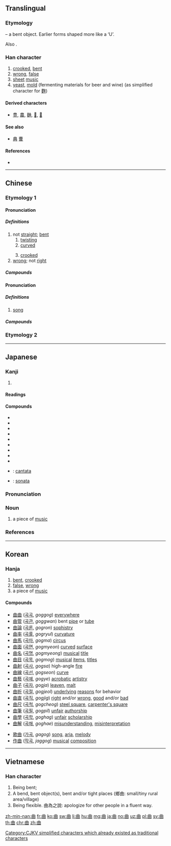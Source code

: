 {{also|麹|麯|典}}
==Translingual==
{{stroke order}}

===Etymology===
{{Han etyl}}
{{liushu|i}} – a bent object. Earlier forms shaped more like a ‘U’.

Also {{Han simp|麴}}.

===Han character===
{{Han char|rn=73|rad=曰|as=02|sn=6|four=55600|canj=TW,TBC,XTW}}

# [[crook]]ed, [[bent]]
# [[wrong]], [[false]]
# [[sheet]] [[music]]
# [[yeast]], [[mold]] (fermenting materials for beer and wine) (as simplified character for [[麴]])

====Derived characters====
* [[豊]], [[農]], [[麯]], [[𨀪]], [[𨀲]]

====See also====
* [[典]] [[曹]] <!-- Unrelated, but current form similar -->

====References====
* {{Han ref|kx=0502.020|dkj=14280|dj=0873.040|hdz=21484.020|uh=66F2|ud=26354|bh=A6B1|bd=42673}}

----

==Chinese==
{{zh-forms}}

===Etymology 1===

====Pronunciation====
{{zh-pron
|m=qū
|c=kuk1
|h=pfs=khiuk
|mn=khiok/khiau
|mn_note=khiok - literary; khiau - vernacular
|mc=y
|oc=y
|ma=
|cat=a
}}

=====Definitions=====
{{zh-hanzi}}

# not [[straight]]; [[bent]]
## [[twisting]]
## [[curved]]
##: {{zh-usex|曲線|curve}}
## [[crooked]]
# [[wrong]]; not [[right]]

=====Compounds=====
{{der3|title=Compounds
|{{zh-l|曲筆}}
|{{zh-l|曲別針}}
|{{zh-l|曲尺}}
|{{zh-l|曲棍球}}
|{{zh-l|曲解}}
|{{zh-l|曲盡其妙}}
|{{zh-l|曲徑}}
|{{zh-l|曲裡拐彎}}, {{zh-l|曲裡拐彎兒}}
|{{zh-l|曲面}}
|{{zh-l|曲曲彎彎}}
|{{zh-l|曲射炮}}
|{{zh-l|曲水流觴}}
|{{zh-l|曲線}}
|{{zh-l|曲意逢迎}}
|{{zh-l|曲折}}
|{{zh-l|曲直}}
}}

====Pronunciation====
{{zh-pron
|m=qǔ
|c=kuk1
|h=pfs=khiuk
|mn=khek/khiok
|mn_note=khek - vernacular; khiok - literary
|mc=y
|oc=y
|ma=
|cat=n
}}

=====Definitions=====
{{zh-hanzi}}

# [[song]]
#: {{zh-usex|歌曲|song}}
#: {{zh-usex|曲調{diào}|melody}}

=====Compounds=====
{{der3|title=Compounds
|{{zh-l|曲笛}}
|{{zh-l|曲調}}
|{{zh-l|曲高和寡}}
|{{zh-l|曲目}}
|{{zh-l|曲牌}}
|{{zh-l|曲譜}}
|{{zh-l|曲壇}}
|{{zh-l|曲藝}}
|{{zh-l|曲終奏雅}}
|{{zh-l|曲子}}
}}

===Etymology 2===
{{zh-see|麴}}

----

==Japanese==

===Kanji===
{{ja-kanji|grade=3|rs=曰02}}

# {{defn|lang=ja|sort=曰02}}

====Readings====
{{ja-readings|goon=[[こく]] (koku)|kanon=[[きょく]] (kyoku)|kun=[[まがる]] (magaru), [[まげる]] (mageru), [[くま]] (kuma)}}

====Compounds====
{{der-top|Compounds}}
* {{ja-r|曲解|きょっかい}}
* {{ja-r|曲技|きょくぎ}}
* {{ja-r|曲芸|きょくげい}}
* {{ja-r|曲射|きょくしゃ}}
* {{ja-r|曲折|きょくせつ}}
* {{ja-r|曲面|きょくめん}}
* {{ja-r|曲目|きょくもく}}
* {{ja-r|曲論|きょくろん}}
* {{ja-r|曲者|くせもの}}
* {{ja-r|交声曲|こうせいきょく}}: [[cantata]]
* {{ja-r|奏鳴曲|そうめいきょく}}: [[sonata]]
{{der-bottom}}

{{ja-kanjitab|きょく|yomi=o}}

===Pronunciation===
{{ja-pron|yomi=kanon|きょく|acc=0|acc_ref=DJR,NHK|acc2=1|acc2_ref=DJR,NHK}}

===Noun===
{{ja-noun|きょく}}

# a piece of [[music]]

===References===
<references/>

----

==Korean==

===Hanja===
{{ko-hanja|hangeul=곡|eumhun=|rv=gok|mr=kok|y=kok}}

# [[bent]], [[crooked]]
# [[false]], [[wrong]]
# a piece of [[music]]

====Compounds====
{{top2}}
* [[曲曲]] ([[곡곡]], ''goggog'') [[everywhere]]
* [[曲管]] ([[곡관]], ''goggwan'') bent [[pipe]] or [[tube]]
* [[曲論]] ([[곡론]], ''gogron'') [[sophistry]]
* [[曲率]] ([[곡률]], ''gogryul'') [[curvature]]
* [[曲馬]] ([[곡마]], ''gogma'') [[circus]]
* [[曲面]] ([[곡면]], ''gogmyeon'') [[curved]] [[surface]]
* [[曲名]] ([[곡명]], ''gogmyeong'') [[musical]] [[title]]
* [[曲目]] ([[곡목]], ''gogmog'') [[musical]] [[item]]s, [[title]]s
* [[曲射]] ([[곡사]], ''gogsa'') high-angle [[fire]]
* [[曲線]] ([[곡선]], ''gogseon'') [[curve]]
* [[曲藝]] ([[곡예]], ''gogye'') [[acrobatic]] [[artistry]]
* [[曲子]] ([[곡자]], ''gogja'') [[leaven]], [[malt]]
* [[曲折]] ([[곡절]], ''gogjeol'') [[underlying]] [[reasons]] for behavior
* [[曲直]] ([[곡직]], ''gogjig'') [[right]] and/or [[wrong]], [[good]] and/or [[bad]]
* [[曲尺]] ([[곡척]], ''gogcheog'') [[steel square]], [[carpenter's square]]
* [[曲筆]] ([[곡필]], ''gogpil'') [[unfair]] [[authorship]]
* [[曲學]] ([[곡학]], ''goghag'') [[unfair]] [[scholarship]]
* [[曲解]] ([[곡해]], ''goghae'') [[misunderstanding]], [[misinterpretation]]
{{mid2}}
* [[歌曲]] ([[가곡]], ''gagog'') [[song]], [[aria]], [[melody]]
* [[作曲]] ([[작곡]], ''jaggog'') [[musical]] [[composition]]
{{bottom}}

----

==Vietnamese==

===Han character===
{{vi-hantu|khúc|rs=曰02}}

# Being bent;
# A bend, bent object(s), bent and/or tight places (鄉曲: small/tiny rural area/village)
# Being flexible. 曲為之說: apologize for other people in a fluent way.

[[Category:CJKV simplified characters which already existed as traditional characters]]

[[zh-min-nan:曲]]
[[fr:曲]]
[[ko:曲]]
[[sw:曲]]
[[li:曲]]
[[hu:曲]]
[[mg:曲]]
[[ja:曲]]
[[no:曲]]
[[uz:曲]]
[[pl:曲]]
[[sv:曲]]
[[th:曲]]
[[chr:曲]]
[[zh:曲]]